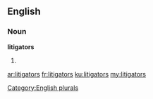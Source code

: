 ==English==

===Noun===
'''litigators'''

# {{plural of|[[litigator]]}}

[[Category:English plurals]]

[[ar:litigators]]
[[fr:litigators]]
[[ku:litigators]]
[[my:litigators]]